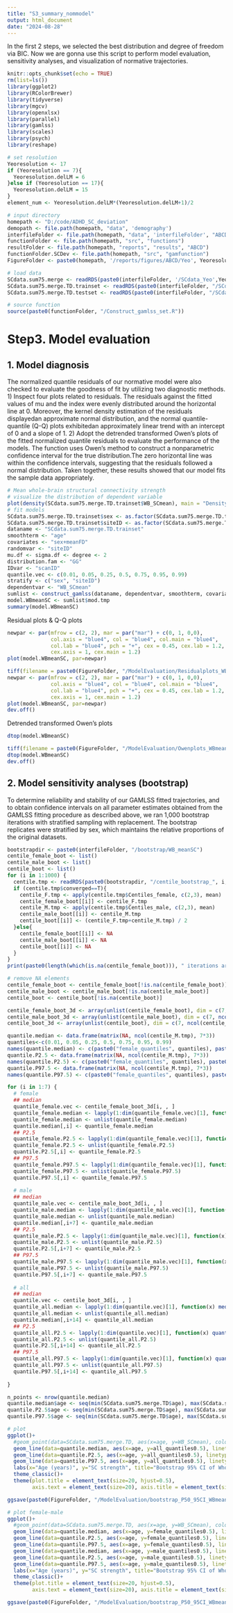 ```yaml
---
title: "S3_summary_nommodel"
output: html_document
date: "2024-08-28"
---
```

In the first 2 steps, we selected the best distribution and degree of freedom via BIC. Now we are gonna use this script to perform model evaluation, sensitivity analyses, and visualization of normative trajectories.

```r
knitr::opts_chunk$set(echo = TRUE)
rm(list=ls())
library(ggplot2)
library(RColorBrewer)
library(tidyverse)
library(mgcv)
library(openxlsx)
library(parallel)
library(gamlss)
library(scales)
library(psych)
library(reshape)

# set resolution
Yeoresolution <- 17
if (Yeoresolution == 7){
  Yeoresolution.delLM = 6
}else if (Yeoresolution == 17){
  Yeoresolution.delLM = 15
}
element_num <- Yeoresolution.delLM*(Yeoresolution.delLM+1)/2

# input directory
homepath <- "D:/code/ADHD_SC_deviation"
demopath <- file.path(homepath, "data", 'demography')
interfileFolder <- file.path(homepath, "data", 'interfileFolder', "ABCD")
functionFolder <- file.path(homepath, "src", "functions")
resultFolder <- file.path(homepath, "reports", "results", "ABCD")
functionFolder.SCDev <- file.path(homepath, "src", "gamfunction")
FigureFolder <- paste0(homepath, '/reports/figures/ABCD/Yeo', Yeoresolution,'/CV75')

# load data
SCdata.sum75.merge <- readRDS(paste0(interfileFolder, '/SCdata_Yeo',Yeoresolution, '_CV75_sumSCinvnode.sum.msmtcsd.merge.rds'))
SCdata.sum75.merge.TD.trainset <- readRDS(paste0(interfileFolder, "/SCdata.TD.trainset_SCYeo", element_num, ".rds"))
SCdata.sum75.merge.TD.testset <- readRDS(paste0(interfileFolder, "/SCdata.TD.testset_SCYeo", element_num, ".rds"))

# source function
source(paste0(functionFolder, "/Construct_gamlss_set.R"))
```

# Step3. Model evaluation
## 1. Model diagnosis
The normalized quantile residuals of our normative model were also checked to evaluate the goodness of fit by utilizing two diagnostic methods. 1) Inspect four plots related to residuals. The residuals against the fitted values of mu and the index were evenly distributed around the horizontal line at 0. Moreover, the kernel density estimation of the residuals displayedan approximate normal distribution, and the normal quantile-quantile (Q-Q) plots exhibitedan approximately linear trend with an intercept of 0 and a slope of 1. 2) Adopt the detrended transformed Owen’s plots of the fitted normalized quantile residuals to evaluate the performance of the models. The function uses Owen’s method to construct a nonparametric confidence interval for the true distribution.The zero horizontal line was within the confidence intervals, suggesting that the residuals followed a normal distribution. Taken together, these results showed that our model fits the sample data appropriately.


```r
# Mean whole-brain structural connectivity strength
# visualize the distribution of dependent variable
plot(density(SCdata.sum75.merge.TD.trainset$WB_SCmean), main = "Density Plot of whole-brain averaged structural connectivity", xlab = "Value", col = "blue")
# fit models
SCdata.sum75.merge.TD.trainset$sex <- as.factor(SCdata.sum75.merge.TD.trainset$sex)
SCdata.sum75.merge.TD.trainset$siteID <- as.factor(SCdata.sum75.merge.TD.trainset$siteID)
dataname <- "SCdata.sum75.merge.TD.trainset"
smoothterm <- "age"
covariates <- "sex+meanFD"
randomvar <- "siteID"
mu.df <- sigma.df <- degree <- 2
distribution.fam <- "GG"
IDvar <- "scanID"
quantile.vec <- c(0.01, 0.05, 0.25, 0.5, 0.75, 0.95, 0.99)
stratify <- c("sex", "siteID")
dependentvar <- "WB_SCmean"
sumlist <- construct_gamlss(dataname, dependentvar, smoothterm, covariates,randomvar, mu.df, sigma.df,degree, distribution.fam, IDvar, quantile.vec, stratify)
model.WBmeanSC <- sumlist$mod.tmp
summary(model.WBmeanSC)

```

Residual plots & Q-Q plots

```r
newpar <- par(mfrow = c(2, 2), mar = par("mar") + c(0, 1, 0,0),
              col.axis = "blue4", col = "blue4", col.main = "blue4",
              col.lab = "blue4", pch = "+", cex = 0.45, cex.lab = 1.2,
              cex.axis = 1, cex.main = 1.2)
plot(model.WBmeanSC, par=newpar)

tiff(filename = paste0(FigureFolder, "/ModelEvaluation/Residualplots_WBmeanSC.tiff"), width=20, height=16, units = "cm", res=300)
newpar <- par(mfrow = c(2, 2), mar = par("mar") + c(0, 1, 0,0),
              col.axis = "blue4", col = "blue4", col.main = "blue4",
              col.lab = "blue4", pch = "+", cex = 0.45, cex.lab = 1.2,
              cex.axis = 1, cex.main = 1.2)
plot(model.WBmeanSC, par=newpar)
dev.off()
```

Detrended transformed Owen’s plots

```r
dtop(model.WBmeanSC)

tiff(filename = paste0(FigureFolder, "/ModelEvaluation/Owenplots_WBmeanSC.tiff"), width=10, height=8, units = "cm", res=300)
dtop(model.WBmeanSC)
dev.off()

```

## 2. Model sensitivity analyses (bootstrap)
To determine reliability and stability of our GAMLSS fitted trajectories, and to obtain confidence intervals on all parameter estimates obtained from the GAMLSS fitting procedure as described above, we ran 1,000 bootstrap iterations with stratified sampling with replacement. The bootstrap replicates were stratified by sex, which maintains the relative proportions of the original datasets.

```r
bootstrapdir <- paste0(interfileFolder, "/bootstrap/WB_meanSC")
centile_female_boot <- list()
centile_male_boot <- list()
centile_boot <- list()
for (i in 1:1000) {
  centile.tmp <- readRDS(paste0(bootstrapdir, "/centile_bootstrap_", i, ".rds"))
  if (centile.tmp$converged==T){
    centile_F.tmp <- apply(centile.tmp$Centiles_female, c(2,3), mean)
    centile_female_boot[[i]] <- centile_F.tmp
    centile_M.tmp <- apply(centile.tmp$Centiles_male, c(2,3), mean)
    centile_male_boot[[i]] <- centile_M.tmp
    centile_boot[[i]] <- (centile_F.tmp+centile_M.tmp) / 2
  }else{
    centile_female_boot[[i]] <- NA
    centile_male_boot[[i]] <- NA
    centile_boot[[i]] <- NA
  }
}
print(paste0(length(which(is.na(centile_female_boot))), " iterations are not converged."))

# remove NA elements
centile_female_boot <- centile_female_boot[!is.na(centile_female_boot)]
centile_male_boot <- centile_male_boot[!is.na(centile_male_boot)]
centile_boot <- centile_boot[!is.na(centile_boot)]

centile_female_boot_3d <- array(unlist(centile_female_boot), dim = c(7, ncol(centile_F.tmp), length(centile_female_boot)))
centile_male_boot_3d <- array(unlist(centile_male_boot), dim = c(7, ncol(centile_M.tmp), length(centile_male_boot)))
centile_boot_3d <- array(unlist(centile_boot), dim = c(7, ncol(centile_M.tmp), length(centile_boot)))

quantile.median <- data.frame(matrix(NA, ncol(centile_M.tmp), 7*3))
quantiles<-c(0.01, 0.05, 0.25, 0.5, 0.75, 0.95, 0.99)
names(quantile.median) <- c(paste0("female_quantiles", quantiles), paste0("male_quantiles", quantiles), paste0("all_quantiles", quantiles))
quantile.P2.5 <- data.frame(matrix(NA, ncol(centile_M.tmp), 7*3))
names(quantile.P2.5) <- c(paste0("female_quantiles", quantiles), paste0("male_quantiles", quantiles), paste0("all_quantiles", quantiles))
quantile.P97.5 <- data.frame(matrix(NA, ncol(centile_M.tmp), 7*3))
names(quantile.P97.5) <- c(paste0("female_quantiles", quantiles), paste0("male_quantiles", quantiles), paste0("all_quantiles", quantiles))

for (i in 1:7) {
  # female
  ## median
  quantile_female.vec <- centile_female_boot_3d[i, , ]
  quantile_female.median <- lapply(1:dim(quantile_female.vec)[1], function(x) median(quantile_female.vec[x,]))
  quantile_female.median <- unlist(quantile_female.median)
  quantile.median[,i] <- quantile_female.median
  ## P2.5
  quantile_female.P2.5 <- lapply(1:dim(quantile_female.vec)[1], function(x) quantile(quantile_female.vec[x,], probs=0.025))
  quantile_female.P2.5 <- unlist(quantile_female.P2.5)
  quantile.P2.5[,i] <- quantile_female.P2.5
  ## P97.5
  quantile_female.P97.5 <- lapply(1:dim(quantile_female.vec)[1], function(x) quantile(quantile_female.vec[x,], probs=0.975))
  quantile_female.P97.5 <- unlist(quantile_female.P97.5)
  quantile.P97.5[,i] <- quantile_female.P97.5
  
  # male
  ## median
  quantile_male.vec <- centile_male_boot_3d[i, , ]
  quantile_male.median <- lapply(1:dim(quantile_male.vec)[1], function(x) median(quantile_male.vec[x,]))
  quantile_male.median <- unlist(quantile_male.median)
  quantile.median[,i+7] <- quantile_male.median
  ## P2.5
  quantile_male.P2.5 <- lapply(1:dim(quantile_male.vec)[1], function(x) quantile(quantile_male.vec[x,], probs=0.025))
  quantile_male.P2.5 <- unlist(quantile_male.P2.5)
  quantile.P2.5[,i+7] <- quantile_male.P2.5
  ## P97.5
  quantile_male.P97.5 <- lapply(1:dim(quantile_male.vec)[1], function(x) quantile(quantile_male.vec[x,], probs=0.975))
  quantile_male.P97.5 <- unlist(quantile_male.P97.5)
  quantile.P97.5[,i+7] <- quantile_male.P97.5
  
  # all
  ## median
  quantile.vec <- centile_boot_3d[i, , ]
  quantile_all.median <- lapply(1:dim(quantile.vec)[1], function(x) median(quantile.vec[x,]))
  quantile_all.median <- unlist(quantile_all.median)
  quantile.median[,i+14] <- quantile_all.median
  ## P2.5
  quantile_all.P2.5 <- lapply(1:dim(quantile.vec)[1], function(x) quantile(quantile.vec[x,], probs=0.025))
  quantile_all.P2.5 <- unlist(quantile_all.P2.5)
  quantile.P2.5[,i+14] <- quantile_all.P2.5
  ## P97.5
  quantile_all.P97.5 <- lapply(1:dim(quantile.vec)[1], function(x) quantile(quantile.vec[x,], probs=0.975))
  quantile_all.P97.5 <- unlist(quantile_all.P97.5)
  quantile.P97.5[,i+14] <- quantile_all.P97.5
  
}

n_points <- nrow(quantile.median)
quantile.median$age <- seq(min(SCdata.sum75.merge.TD$age), max(SCdata.sum75.merge.TD$age), length.out = n_points)
quantile.P2.5$age <- seq(min(SCdata.sum75.merge.TD$age), max(SCdata.sum75.merge.TD$age), length.out = n_points)
quantile.P97.5$age <- seq(min(SCdata.sum75.merge.TD$age), max(SCdata.sum75.merge.TD$age), length.out = n_points)

# plot
ggplot()+
  #geom_point(data=SCdata.sum75.merge.TD, aes(x=age, y=WB_SCmean), color="grey", alpha=0.5)+
  geom_line(data=quantile.median, aes(x=age, y=all_quantiles0.5), linetype="solid", linewidth=1.5)+
  geom_line(data=quantile.P2.5, aes(x=age, y=all_quantiles0.5), linetype=2, linewidth=1)+
  geom_line(data=quantile.P97.5, aes(x=age, y=all_quantiles0.5), linetype=2, linewidth=1)+
  labs(x="Age (years)", y="SC strength", title="Bootstrap 95% CI of Whole-brain averaged SC strength")+
  theme_classic()+
  theme(plot.title = element_text(size=20, hjust=0.5),
        axis.text = element_text(size=20), axis.title = element_text(size=20))

ggsave(paste0(FigureFolder, "/ModelEvaluation/bootstrap_P50_95CI_WBmeanSC_all.tiff"), width=16, height=14, units = "cm")

# plot female-male
ggplot()+
  #geom_point(data=SCdata.sum75.merge.TD, aes(x=age, y=WB_SCmean), color="grey", alpha=0.5)+
  geom_line(data=quantile.median, aes(x=age, y=female_quantiles0.5), linetype="solid", linewidth=1.5, color="red")+
  geom_line(data=quantile.P2.5, aes(x=age, y=female_quantiles0.5), linetype=2, linewidth=1, color="red")+
  geom_line(data=quantile.P97.5, aes(x=age, y=female_quantiles0.5), linetype=2, linewidth=1, color="red")+
  geom_line(data=quantile.median, aes(x=age, y=male_quantiles0.5), linetype="solid", linewidth=1.5, color="blue")+
  geom_line(data=quantile.P2.5, aes(x=age, y=male_quantiles0.5), linetype=2, linewidth=1, color="blue")+
  geom_line(data=quantile.P97.5, aes(x=age, y=male_quantiles0.5), linetype=2, linewidth=1, color="blue")+
  labs(x="Age (years)", y="SC strength", title="Bootstrap 95% CI of Whole-brain averaged SC strength")+
  theme_classic()+
  theme(plot.title = element_text(size=20, hjust=0.5),
        axis.text = element_text(size=20), axis.title = element_text(size=20))

ggsave(paste0(FigureFolder, "/ModelEvaluation/bootstrap_P50_95CI_WBmeanSC_bysex.tiff"), width=16, height=14, units = "cm")

```





